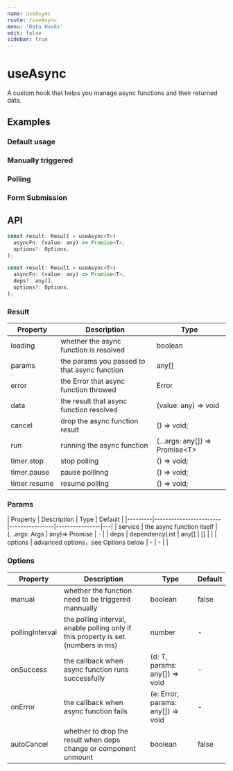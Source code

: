 ```yaml
---
name: useAsync
route: /useAsync
menu: 'Data Hooks'
edit: false
sidebar: true
---
```








# useAsync

A custom hook that helps you manage async functions and their returned data.

## Examples

### Default usage

<JackBox tsCode={Demo1CodeTs} jsCode={Demo1CodeJs} demoName='Default usage' description='Sending the request only when the `run` function is called, and will be re-executed after the deps change.'>
  <Demo1 />
</JackBox>

### Manually triggered

<JackBox tsCode={Demo2CodeTs} jsCode={Demo2CodeJs} demoName='Manually triggered' description='If manual is set, the async function only be executed when the `run` function is called'>
  <Demo2 />
</JackBox>

### Polling

<JackBox tsCode={Demo3CodeTs} jsCode={Demo3CodeJs} demoName='Polling' description='If pollingInterval is set, Polling can be turned on, you can use `timer` to control the execution of async function'>
  <Demo3 />
</JackBox>

### Form Submission

<JackBox tsCode={Demo4CodeTs} jsCode={Demo4CodeJs} demoName='Form Submission' description='A form submit example incorporate with antd form'>
  <Demo4 />
</JackBox>

## API

```javascript
const result: Result = useAsync<T>(
  asyncFn: (value: any) => Promise<T>,
  options?: Options,
);

const result: Result = useAsync<T>(
  asyncFn: (value: any) => Promise<T>,
  deps?: any[],
  options?: Options,
);
```

### Result

| Property | Description                                         | Type                 |
|--------------|--------------|----------------------|
| loading      | whether the async function is resolved | boolean              |  
| params       | the params you passed to that async function | any[] |
| error        | the Error that async function throwed | Error                |   
| data         | the result that async function resolved | (value: any) => void | 
| cancel       | drop the async function result         | () => void;          |   
| run          | running the async function         | (...args: any[]) => Promise\<T\>          |   
| timer.stop   | stop polling     | () => void;          |   
| timer.pause | pause pollinng     | () => void;          |   
| timer.resume  | resume polling     | () => void;          |   


### Params

| Property | Description                                                        | Type                   | Default |
|---------|------------------------|----------------|----------------|---|
| service | the async function  itself           | (...args: Args \| any)=> Promise | - |
| deps    | dependencyList               | any[]          | []             |   |
| options | advanced options，see Options below | -              | -              |   |

### Options

| Property | Description                                                        | Type                   | Default |
|-----------------|--------------------------------------------------------|---------|--------|
| manual          | whether the function need to be triggered mannually        | boolean | false  |
| pollingInterval | the polling interval, enable polling only if this property is set. (numbers in ms) | number  | -      |
| onSuccess       | the callback when async function runs successfully           | (d: T, params: any[]) => void | - |
| onError         | the callback when async function fails              | (e: Error, params: any[]) => void | - |
| autoCancel      | whether to drop the result when deps change or component unmount         | boolean | false |
